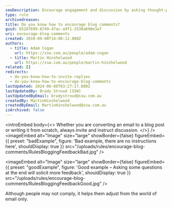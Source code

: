 ```yaml
---
seoDescription: Encourage engagement and discussion by asking thought-provoking questions at the end of your blog post.
type: rule
archivedreason:
title: Do you know how to encourage blog comments?
guid: 65287699-8749-47ac-a9f1-2538a690e3a7
uri: encourage-blog-comments
created: 2010-09-08T14:00:12.000Z
authors:
  - title: Adam Cogan
    url: https://ssw.com.au/people/adam-cogan
  - title: Martin Hinshelwood
    url: https://ssw.com.au/people/martin-hinshelwood
related: []
redirects:
  - do-you-know-how-to-invite-replies
  - do-you-know-how-to-encourage-blog-comments
lastUpdated: 2024-06-08T03:27:17.000Z
lastUpdatedBy: Brady Stroud [SSW]
lastUpdatedByEmail: bradystroud@ssw.com.au
createdBy: MartinHinshelwood
createdByEmail: MartinHinshelwood@ssw.com.au
isArchived: false
---
```


<introEmbed
  body={<>
Whether you are converting an email to a blog post or writing it from scratch, always invite and instruct discussion.
  </>}
/>
<imageEmbed
  alt="Image"
  size="large"
  showBorder={false}
  figureEmbed={{
    preset: "badExample",
    figure: 'Bad example, there are no instructions here',
    shouldDisplay: true
  }}
  src="/uploads/rules/encourage-blog-comments/RulesBloggingFeedbackBad.jpg"
/>

<imageEmbed
  alt="Image"
  size="large"
  showBorder={false}
  figureEmbed={{
    preset: "goodExample",
    figure: 'Good example – Asking some questions at the end will solicit more feedback',
    shouldDisplay: true
  }}
  src="/uploads/rules/encourage-blog-comments/RulesBloggingFeedbackGood.jpg"
/>

Although people may not comply, it helps them adjust from the world of email only.
